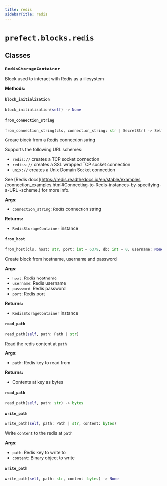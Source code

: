 ```yaml
---
title: redis
sidebarTitle: redis
---
```


# `prefect.blocks.redis`

## Classes

### `RedisStorageContainer` <sup><a href="https://github.com/prefecthq/prefect/blob/main/src/prefect/blocks/redis.py#L23" target="_blank"><Icon icon="github" style="width: 14px; height: 14px;" /></a></sup>


Block used to interact with Redis as a filesystem


**Methods:**

#### `block_initialization` <sup><a href="https://github.com/prefecthq/prefect/blob/main/src/prefect/blocks/redis.py#L66" target="_blank"><Icon icon="github" style="width: 14px; height: 14px;" /></a></sup>

```python
block_initialization(self) -> None
```

#### `from_connection_string` <sup><a href="https://github.com/prefecthq/prefect/blob/main/src/prefect/blocks/redis.py#L147" target="_blank"><Icon icon="github" style="width: 14px; height: 14px;" /></a></sup>

```python
from_connection_string(cls, connection_string: str | SecretStr) -> Self
```

Create block from a Redis connection string

Supports the following URL schemes:
- `redis://` creates a TCP socket connection
- `rediss://` creates a SSL wrapped TCP socket connection
- `unix://` creates a Unix Domain Socket connection

See [Redis docs](https://redis.readthedocs.io/en/stable/examples
/connection_examples.html#Connecting-to-Redis-instances-by-specifying-a-URL
-scheme.) for more info.

**Args:**
- `connection_string`: Redis connection string

**Returns:**
- `RedisStorageContainer` instance


#### `from_host` <sup><a href="https://github.com/prefecthq/prefect/blob/main/src/prefect/blocks/redis.py#L121" target="_blank"><Icon icon="github" style="width: 14px; height: 14px;" /></a></sup>

```python
from_host(cls, host: str, port: int = 6379, db: int = 0, username: None | str | SecretStr = None, password: None | str | SecretStr = None) -> Self
```

Create block from hostname, username and password

**Args:**
- `host`: Redis hostname
- `username`: Redis username
- `password`: Redis password
- `port`: Redis port

**Returns:**
- `RedisStorageContainer` instance


#### `read_path` <sup><a href="https://github.com/prefecthq/prefect/blob/main/src/prefect/blocks/redis.py#L77" target="_blank"><Icon icon="github" style="width: 14px; height: 14px;" /></a></sup>

```python
read_path(self, path: Path | str)
```

Read the redis content at `path`

**Args:**
- `path`: Redis key to read from

**Returns:**
- Contents at key as bytes


#### `read_path` <sup><a href="https://github.com/prefecthq/prefect/blob/main/src/prefect/filesystems.py#L37" target="_blank"><Icon icon="github" style="width: 14px; height: 14px;" /></a></sup>

```python
read_path(self, path: str) -> bytes
```

#### `write_path` <sup><a href="https://github.com/prefecthq/prefect/blob/main/src/prefect/blocks/redis.py#L90" target="_blank"><Icon icon="github" style="width: 14px; height: 14px;" /></a></sup>

```python
write_path(self, path: Path | str, content: bytes)
```

Write `content` to the redis at `path`

**Args:**
- `path`: Redis key to write to
- `content`: Binary object to write


#### `write_path` <sup><a href="https://github.com/prefecthq/prefect/blob/main/src/prefect/filesystems.py#L41" target="_blank"><Icon icon="github" style="width: 14px; height: 14px;" /></a></sup>

```python
write_path(self, path: str, content: bytes) -> None
```
